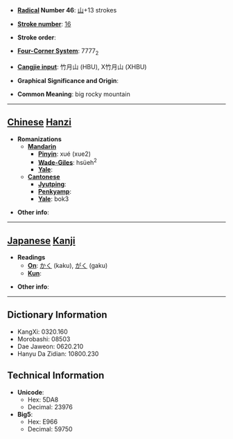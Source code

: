 * '''[[Wiktionary:Chinese radical index| Radical]] Number 46''': [[Wiktionary:Chinese radical index 山|山]]+13 strokes

* '''[[Wiktionary:Chinese total strokes index|Stroke number]]''': [[Wiktionary:Chinese total strokes index 16|16]]

* '''Stroke order''': 

* '''[[Wiktionary:Chinese four corner index|Four-Corner System]]''': 7777<sub>2</sub>

* '''[[Wiktionary:Chinese Cangjie index|Cangjie input]]''': 竹月山 (HBU), X竹月山 (XHBU)

* '''Graphical Significance and Origin''': 

* '''Common Meaning''': big rocky mountain

----

== [[Chinese]] [[Hanzi]] ==

* '''Romanizations'''
** '''[[Mandarin]]'''
*** '''[[Pinyin]]''': xué (xue2)
*** '''[[Wade-Giles]]''': hsüeh<sup>2</sup>
*** '''[[Yale]]''': 
** '''[[Cantonese]]'''
*** '''[[Jyutping]]''':
*** '''[[Penkyamp]]''': 
*** '''[[Yale]]''': bok3

* '''Other info''': 

----

== [[Japanese]] [[Kanji]] ==

* '''Readings'''
** '''[[On]]''': [[かく]] (kaku), [[がく]] (gaku)
** '''[[Kun]]''': 

* '''Other info''':  

----

== Dictionary Information ==

* KangXi: 0320.160
* Morobashi: 08503
* Dae Jaweon: 0620.210
* Hanyu Da Zidian: 10800.230

== Technical Information ==

* '''Unicode''':
** Hex: 5DA8
** Decimal: 23976
* '''Big5''':
** Hex: E966
** Decimal: 59750